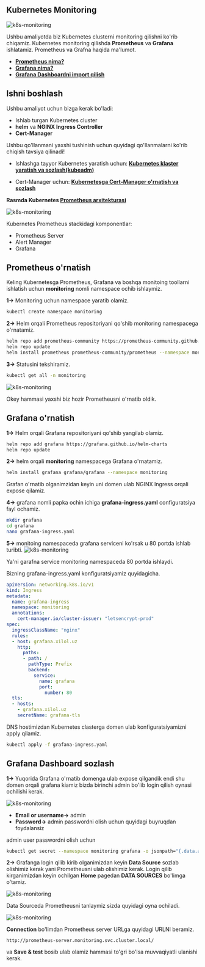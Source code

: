 
## Kubernetes Monitoring

![k8s-monitoring](/images/tutorials/k8s/k8s-monitoring/banner.png)


Ushbu amaliyotda biz Kubernetes clusterni monitoring qilishni ko'rib chiqamiz. Kubernetes monitoring qilishda **Prometheus** va **Grafana** ishlatamiz. Prometheus va Grafna haqida ma'lumot.

* [**Prometheus nima?**](https://devops-journey.uz/tutorials/article/gnp-monitoring#prometheus-nima)
* [**Grafana nima?**](https://devops-journey.uz/tutorials/article/gnp-monitoring#grafana-nima)
* [**Grafana Dashboardni import qilish**](https://devops-journey.uz/tutorials/article/gnp-monitoring#grafana-dashboardni-import-qilish)

## Ishni boshlash

Ushbu amaliyot uchun bizga kerak bo'ladi:

* Ishlab turgan Kubernetes cluster
* **helm** va **NGINX Ingress Controller**
* **Cert-Manager**

<Callout type="info" emoji="">
Ushbu qo'llanmani yaxshi tushinish uchun quyidagi qo'llanmalarni ko'rib chiqish tavsiya qilinadi!

* Ishlashga tayyor Kubernetes yaratish uchun: [**Kubernetes klaster yaratish va sozlash(kubeadm)**](https://devops-journey.uz/guides/k8s/k8s-cluster-setup)

* Cert-Manager uchun: [**Kubernetesga Cert-Manager o'rnatish va sozlash**](https://devops-journey.uz/guides/k8s/k8s-cert-manager)
</Callout>

**Rasmda Kubernetes [Prometheus arxitekturasi](https://prometheus.io/docs/introduction/overview/)**

![k8s-monitoring](/images/tutorials/k8s/k8s-monitoring/architecture.png)

Kubernetes Prometheus stackidagi komponentlar:

* Prometheus Server
* Alert Manager
* Grafana

## Prometheus o'rnatish

Keling Kubernetesga Prometheus, Grafana va boshqa monitoing toollarni ishlatish uchun **monitoring** nomli namespace ochib ishlaymiz.

**1->** Monitoring uchun namespace yaratib olamiz.

```bash
kubectl create namespace monitoring
```

**2->** Helm orqali Prometheus repositoriyani qo'shib monitoring namespacega o'rnatamiz.

```bash
helm repo add prometheus-community https://prometheus-community.github.io/helm-charts
helm repo update
helm install prometheus prometheus-community/prometheus --namespace monitoring
```

**3->** Statusini tekshiramiz.

```bash
kubectl get all -n monitoring
```

![k8s-monitoring](/images/tutorials/k8s/k8s-monitoring/monitoring1.png)

Okey hammasi yaxshi biz hozir Prometheusni o'rnatib oldik.

## Grafana o'rnatish

**1->** Helm orqali Grafana repositoriyani qo'shib yangilab olamiz.

```bash
helm repo add grafana https://grafana.github.io/helm-charts
helm repo update
```

**2->** helm orqali **monitoring** namespacega Grafana o'rnatamiz.

```bash
helm install grafana grafana/grafana --namespace monitoring
```

Grafan o'rnatib olganimzidan keyin uni domen ulab NGINX Ingress orqali expose qilamiz.

**4->** grafana nomli papka ochin ichiga **grafana-ingress.yaml** configuratsiya fayl ochamiz.

```bash
mkdir grafana
cd grafana
nano grafana-ingress.yaml
```

**5->** monitoing namespaceda grafana serviceni ko'rsak u 80 portda ishlab turibti.
![k8s-monitoring](/images/tutorials/k8s/k8s-monitoring/grafana.png)

Ya'ni garafna service monitoring namespaceda 80 portda ishlaydi.

Bizning grafana-ingress.yaml konfiguratsiyamiz quyidagicha.

```yaml
apiVersion: networking.k8s.io/v1
kind: Ingress
metadata:
  name: grafana-ingress
  namespace: monitoring
  annotations:
    cert-manager.io/cluster-issuer: "letsencrypt-prod"
spec:
  ingressClassName: "nginx"
  rules:
  - host: grafana.xilol.uz
    http:
      paths:
      - path: /
        pathType: Prefix
        backend:
          service:
            name: grafana
            port:
              number: 80
  tls:
  - hosts:
    - grafana.xilol.uz
    secretName: grafana-tls
```

DNS hostimizdan Kubernetes clasterga domen ulab konfiguratsiyamizni apply qilamiz.

```bash
kubectl apply -f grafana-ingress.yaml
```

## Grafana Dashboard sozlash

**1->** Yuqorida Grafana o'rnatib domenga ulab expose qilgandik endi shu domen orqali grafana kiamiz bizda birinchi admin bo'lib login qilish oynasi ochilishi kerak.

![k8s-monitoring](/images/tutorials/k8s/k8s-monitoring/grafana1.png)

* **Email or username->** admin
* **Password->** admin passwordni olish uchun quyidagi buyruqdan foydalansiz

admin user passwordni olish uchun
```bash
kubectl get secret --namespace monitoring grafana -o jsonpath="{.data.admin-password}" | base64 --decode ; echo
```

**2->** Grafanga login qilib kirib olganimizdan keyin **Data Source** sozlab olishimiz kerak yani Prometheusni ulab olishimiz kerak. Login qilib kirganimizdan keyin ochilgan **Home** pagedan **DATA SOURCES** bo'limga o'tamiz.

![k8s-monitoring](/images/tutorials/k8s/k8s-monitoring/grafana2.png)

Data Sourceda Prometheusni tanlaymiz sizda quyidagi oyna ochiladi.

![k8s-monitoring](/images/tutorials/k8s/k8s-monitoring/grafana3.png)

**Connection** bo'limdan Prometheus server URLga quyidagi URLNI beramiz.

```url
http://prometheus-server.monitoring.svc.cluster.local/
``` 

va **Save & test** bosib ulab olamiz hammasi to'gri bo'lsa muvvaqiyatli ulanishi kerak.